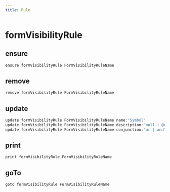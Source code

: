 ```yaml
---
title: Rule
---
```


# formVisibilityRule

## ensure

```js filename="Terminal" copy
ensure formVisibilityRule FormVisibilityRuleName
```


## remove

```js filename="Terminal" copy
remove formVisibilityRule FormVisibilityRuleName
```


## update

```js filename="Terminal" copy
update formVisibilityRule FormVisibilityRuleName name:"Symbol"
update formVisibilityRule FormVisibilityRuleName description:"null | @null | @empty | paragraph"
update formVisibilityRule FormVisibilityRuleName conjunction:"or | and"
```


## print

```js filename="Terminal" copy
print formVisibilityRule FormVisibilityRuleName
```


## goTo


```js filename="Terminal" copy
goto formVisibilityRule FormVisibilityRuleName
```


